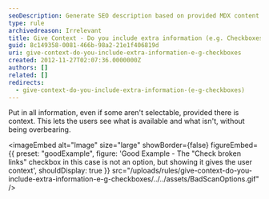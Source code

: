 ```yaml
---
seoDescription: Generate SEO description based on provided MDX content.
type: rule
archivedreason: Irrelevant
title: Give Context - Do you include extra information (e.g. Checkboxes)?
guid: 8c149358-0081-466b-98a2-21e1f406819d
uri: give-context-do-you-include-extra-information-e-g-checkboxes
created: 2012-11-27T02:07:36.0000000Z
authors: []
related: []
redirects:
  - give-context-do-you-include-extra-information-(e-g-checkboxes)
---
```


Put in all information, even if some aren't selectable, provided there is context.
This lets the users see what is available and what isn't, without being overbearing.

<imageEmbed
  alt="Image"
  size="large"
  showBorder={false}
  figureEmbed={{
    preset: "goodExample",
    figure: 'Good Example - The "Check broken links" checkbox in this case is not an option, but showing it gives the user context',
    shouldDisplay: true
  }}
  src="/uploads/rules/give-context-do-you-include-extra-information-e-g-checkboxes/../../assets/BadScanOptions.gif"
/>